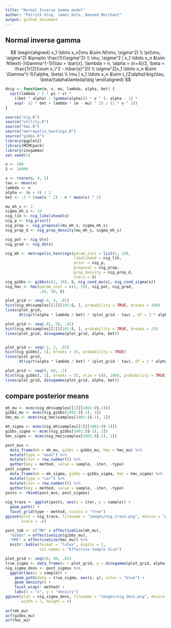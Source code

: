 ```yaml
---
title: "Normal Inverse Gamma model"
author: "Patrick Ding, James Dole, Naveed Merchant"
output: github_document
---
```


## Normal inverse gamma

$$
\begin{aligned}
x_1 \ldots x_n|\mu &\sim N(\mu, \sigma^2)
\\
\pi(\mu, \sigma^2) &\propto \frac{1}{\sigma^2}
\\
\mu, \sigma^2 | x_1 \ldots x_n &\sim 
  N\text{-}\Gamma^{-1}(\tau = \bar{x}, \lambda = n, 
  \alpha = (n+4)/2, \beta = \frac{1}{2}(\sum x_i^2 - n\bar{x}^2))
\\
\sigma^2|x_1 \ldots x_n &\sim \Gamma^{-1}(\alpha, \beta)
\\
\mu | x_1 \ldots x_n &\sim t_{2\alpha}\big(\tau, \beta/(\alpha\lambda)\big
\end{aligned}
$$

```r
dnig <- function(m, v, mu, lambda, alpha, bet) {
  sqrt(lambda / 2 * pi * v) * 
    ((bet ^ alpha) / (gamma(alpha))) * v ^ (- alpha - 1) *
    exp(- (2 * bet + lambda * (m - mu) ^ 2) / (2 * v ^ 2))
}
```

```r
source("nig.R")
source("utility.R")
source("hmc.R")
source("metropolis_hastings.R")
source("gibbs.R")
library(ggplot2)
library(MCMCpack)
library(invgamma)
set.seed(1)

n <- 200
S <- 10000

x <- rnorm(n, 0, 5)
tau <- mean(x)
lambda <- n
alpha <- (n + 4) / 2
bet <- .5 * (sum(x ^ 2) - n * mean(x) ^ 2)

mu_mh_s <- 2
sigma_mh_s <- 10
nig_lik <- nig_likelihood(x)
nig_p <- nig_prior()
nig_prop <- nig_proposal(mu_mh_s, sigma_mh_s)
nig_prop_d <- nig_prop_density(mu_mh_s, sigma_mh_s)

nig_pot <- nig_U(x)
nig_grad <- nig_dU(x)

nig_mh <- metropolis_hastings(param_init = list(1, 10), 
                              likelihood = nig_lik, 
                              prior = nig_p, 
                              proposal = nig_prop, 
                              prop_density = nig_prop_d,
                              iters = S)
nig_gibbs <- gibbs(c(1, 10), S, nig_cond_mu(x), nig_cond_sigma(x))
nig_hmc <- hmc(param_init = c(1, 10), nig_pot, nig_grad, 
               .05, 50, S)

```

```r
plot_grid <- seq(-4, 4, .01)
hist(nig_mh$samples[[1]][101:S, ], probability = TRUE, breaks = 100)
lines(plot_grid, 
      dt(sqrt(alpha * lambda / bet) * (plot_grid - tau) , df = 2 * alpha))

plot_grid <- seq(.01, 50, .01)
hist(nig_mh$samples[[2]][101:S, ], probability = TRUE, breaks = 25)
lines(plot_grid, dinvgamma(plot_grid, alpha, bet))


plot_grid <- seq(-2, 2, .01)
hist(nig_gibbs[, 1], breaks = 25, probability = TRUE)
lines(plot_grid, 
      dt(sqrt(alpha * lambda / bet) * (plot_grid - tau), df = 2 * alpha))

plot_grid <- seq(0, 60, .1)
hist(nig_gibbs[, 2], breaks = 25, xlim = c(0, 100), probability = TRUE)
lines(plot_grid, dinvgamma(plot_grid, alpha, bet))
```

## compare posterior means

```r
mh_mu <- mcmc(nig_mh$samples[[1]][1001:(S-1)])
gibbs_mu <- mcmc(nig_gibbs[1001:(S-1), 1])
hmc_mu <- mcmc(nig_hmc$samples[1001:(S-1), 1])

mh_sigma <- mcmc(nig_mh$samples[[2]][1001:(S-1)])
gibbs_sigma <- mcmc(nig_gibbs[1001:(S-1), 2])
hmc_sigma <- mcmc(nig_hmc$samples[1001:(S-1), 2])

post_mus <- 
  data_frame(mh = mh_mu, gibbs = gibbs_mu, hmc = hmc_mu) %>%
  mutate(type = "mean") %>%
  mutate(iter = row_number()) %>%
  gather(key = method, value = sample, -iter, -type)
post_sigmas <- 
  data_frame(mh = mh_sigma, gibbs = gibbs_sigma, hmc = hmc_sigma) %>%
  mutate(type = "var") %>%
  mutate(iter = row_number()) %>%
  gather(key = method, value = sample, -iter, -type)
posts <- rbind(post_mus, post_sigmas)
  
nig_trace <- ggplot(posts, aes(x = iter, y = sample)) +
  geom_path() +
  facet_grid(type ~ method, scales = "free")
ggsave(plot = nig_trace, filename = "images/nig_trace.png", device = "png",
       scale = .6)

post_tab <- c("MH" = effectiveSize(mh_mu),
  "Gibbs" = effectiveSize(gibbs_mu),
  "HMC" = effectiveSize(hmc_mu)) %>%
  knitr::kable(format = "latex", digits = 1,
               col.names = "Effective Sample Size")

plot_grid <- seq(10, 40, .01)
true_sigma <- data_frame(x = plot_grid, y = dinvgamma(plot_grid, alpha, bet))
nig_sigma_dens <- post_sigmas %>%
  ggplot(aes(x = sample)) +
    geom_path(data = true_sigma, aes(x, y), color = "blue") +
    geom_density() +
    facet_wrap(~ method) +
    labs(x = "x", y = "density")
ggsave(plot = nig_sigma_dens, filename = "images/nig_dens.png", device = "png",
       width = 7, height = 4)
               
acf(mh_mu)
acf(gibbs_mu)
acf(hmc_mu)
```

